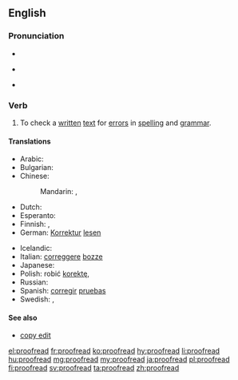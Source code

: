 ==English==
{{wikipedia|Proofreading}}

===Pronunciation===
* {{audio|en-us-proofread.ogg|Audio (US)|lang=en}}
* {{qualifier|infinitive}} {{IPA|/ˈpɹuːfɹiːd/|lang=en}}
* {{qualifier|simple past|past participle}} {{IPA|/ˈpɹuːfɹɛd/|lang=en}}

===Verb===
{{en-verb|proofreads|proofreading|proofread|proofread}}

# {{context|transitive|and|intransitive|lang=en}} To check a [[written]] [[text]] for [[error]]s in [[spelling]] and [[grammar]].

====Translations====
{{trans-top|to check for errors in spelling and grammar}}
* Arabic: {{t|ar|نَقَّح|tr=naqqaḥ|sc=Arab}}
* Bulgarian: {{t|bg|корегирам, проверявам|sc=Cyrl}}
* Chinese:
*: Mandarin: {{t|cmn|校對|sc=Hani}}, {{t+|cmn|校对|tr=jiàoduì|sc=Hani}}
* Dutch: {{t|nl|proeflezen}}
* Esperanto: {{t|eo|provlegi}}
* Finnish: {{t|fi|oikolukea}}, {{t|fi|korjauslukea}}
* German: [[Korrektur]] [[lesen]]
{{trans-mid}}
* Icelandic: {{t|is|prófarkalesa}}
* Italian: [[correggere]] [[bozze]]
* Japanese: {{t+|ja|校正|alt=校正する|tr=こうせい, kōsei suru}}
* Polish: robić [[korekta|korektę]], {{t+|pl|poprawiać}}
* Russian: {{t+|ru|корректировать|tr=korrekírovat'}}
* Spanish: [[corregir]] [[pruebas]]
* Swedish: {{t+|sv|korrektur}}, {{t|sv|korrekturläsning}}
{{trans-bottom}}

====See also====
* [[copy edit]]

[[el:proofread]]
[[fr:proofread]]
[[ko:proofread]]
[[hy:proofread]]
[[li:proofread]]
[[hu:proofread]]
[[mg:proofread]]
[[my:proofread]]
[[ja:proofread]]
[[pl:proofread]]
[[fi:proofread]]
[[sv:proofread]]
[[ta:proofread]]
[[zh:proofread]]